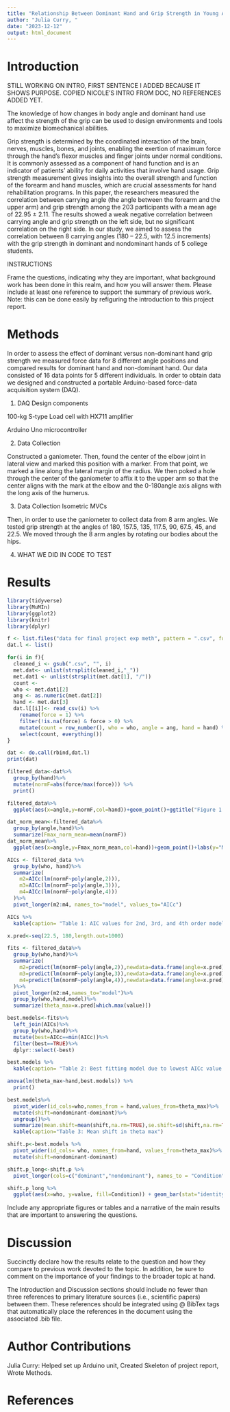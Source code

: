 ```yaml
---
title: "Relationship Between Dominant Hand and Grip Strength in Young Adults"
author: "Julia Curry, "
date: "2023-12-12"
output: html_document
---
```


# Introduction 

STILL WORKING ON INTRO, FIRST SENTENCE I ADDED BECAUSE IT SHOWS PURPOSE. COPIED NICOLE'S INTRO FROM DOC, NO REFERENCES ADDED YET. 

The knowledge of how changes in body angle and dominant hand use affect the strength of the grip can be used to design environments and tools to maximize biomechanical abilities.

Grip strength is determined by the coordinated interaction of the brain, nerves, muscles, bones, and joints, enabling the exertion of maximum force through the hand's flexor muscles and finger joints under normal conditions. It is commonly assessed as a component of hand function and is an indicator of patients’ ability for daily activities that involve hand usage. Grip strength measurement gives insights into the overall strength and function of the forearm and hand muscles, which are crucial assessments for hand rehabilitation programs. In this paper, the researchers measured the correlation between carrying angle (the angle between the forearm and the upper arm) and grip strength among the 203 participants with a mean age of 22.95 ± 2.11. The results showed a weak negative correlation between carrying angle and grip strength on the left side, but no significant correlation on the right side. In our study, we aimed to assess the correlation between 8 carrying angles (180 – 22.5, with 12.5 increments) with the grip strength in dominant and nondominant hands of 5 college students. 

INSTRUCTIONS 

Frame the questions, indicating why they are important, what background work has been done in this realm, and how you will answer them. Please include at least one reference to support the summary of previous work. Note: this can be done easily by refiguring the introduction to this project report.

# Methods 

In order to assess the effect of dominant versus non-dominant hand grip strength we measured force data for 8 different angle positions and compared results for dominant hand and non-dominant hand. Our data consisted of 16 data points for 5 different individuals. In order to obtain data we designed and constructed a portable Arduino-based force-data acquisition system (DAQ).

1. DAQ Design components

100-kg S-type Load cell with HX711 amplifier 

Arduino Uno microcontroller 

2. Data Collection 

Constructed a ganiometer. Then, found the center of the elbow joint in lateral view and marked this position with a marker. From that point, we marked a line along the lateral margin of the radius. We then poked a hole through the center of the ganiometer to affix it to the upper arm so that the center aligns with the mark at the elbow and the 0-180angle axis aligns with the long axis of the humerus. 

3. Data Collection Isometric MVCs

Then, in order to use the ganiometer to collect data from 8 arm angles. We tested grip strength at the angles of 180, 157.5, 135, 117.5, 90, 67.5, 45, and 22.5. We moved through the 8 arm angles by rotating our bodies about the hips. 

4. WHAT WE DID IN CODE TO TEST 
 
# Results 

```r
library(tidyverse)
library(MuMIn)
library(ggplot2)
library(knitr)
library(dplyr)
```

```r
f <- list.files("data for final project exp meth", pattern = ".csv", full.names=TRUE)
dat.l <- list()

for(i in f){
  cleaned_i <- gsub(".csv", "", i)
  met.dat<- unlist(strsplit(cleaned_i,"_"))
  met.dat1 <- unlist(strsplit(met.dat[1], "/"))
  count <- 
  who <- met.dat1[2]
  ang <- as.numeric(met.dat[2])
  hand <- met.dat[3]
  dat.l[[i]]<- read_csv(i) %>%
    rename(force = 1) %>% 
    filter(!is.na(force) & force > 0) %>% 
    mutate(count = row_number(), who = who, angle = ang, hand = hand) %>% 
    select(count, everything())
}

dat <- do.call(rbind,dat.l)
print(dat)

filtered_data<-dat%>%
  group_by(hand)%>%
  mutate(normF=abs(force/max(force))) %>%
  print()
```

```r
filtered_data%>% 
  ggplot(aes(x=angle,y=normF,col=hand))+geom_point()+ggtitle("Figure 1: Normalized Fmax vs Angle")

dat_norm_mean<-filtered_data%>%
  group_by(angle,hand)%>%
  summarize(Fmax_norm_mean=mean(normF))
dat_norm_mean%>% 
  ggplot(aes(x=angle,y=Fmax_norm_mean,col=hand))+geom_point()+labs(y="Mean Normalized Fmax", x="Angle")+ggtitle("Figure 2: Mean normalized Fmax vs Angle")
```

```r
AICs <- filtered_data %>%
  group_by(who, hand)%>%
  summarize(
    m2=AICc(lm(normF~poly(angle,2))),
    m3=AICc(lm(normF~poly(angle,3))),
    m4=AICc(lm(normF~poly(angle,4)))
  )%>%
  pivot_longer(m2:m4, names_to="model", values_to="AICc")

AICs %>%
  kable(caption= "Table 1: AIC values for 2nd, 3rd, and 4th order models")
```

```r
x.pred<-seq(22.5, 180,length.out=1000)

fits <- filtered_data%>%
  group_by(who,hand)%>%
  summarize(
    m2=predict(lm(normF~poly(angle,2)),newdata=data.frame(angle=x.pred)), 
    m3=predict(lm(normF~poly(angle,3)),newdata=data.frame(angle=x.pred)), 
    m4=predict(lm(normF~poly(angle,4)),newdata=data.frame(angle=x.pred)) 
  )%>%
  pivot_longer(m2:m4,names_to="model")%>%
  group_by(who,hand,model)%>%
  summarize(theta_max=x.pred[which.max(value)])

best.models<-fits%>%
  left_join(AICs)%>%
  group_by(who,hand)%>%
  mutate(best=AICc==min(AICc))%>%
  filter(best==TRUE)%>%
  dplyr::select(-best)

best.models %>%
  kable(caption= "Table 2: Best fitting model due to lowest AICc value and predicted theta max")

anova(lm(theta_max~hand,best.models)) %>%
  print()

best.models%>%
  pivot_wider(id_cols=who,names_from = hand,values_from=theta_max)%>%
  mutate(shift=nondominant-dominant)%>%
  ungroup()%>%
  summarize(mean.shift=mean(shift,na.rm=TRUE),se.shift=sd(shift,na.rm=TRUE)/sqrt(length(shift))) %>%
  kable(caption="Table 3: Mean shift in theta max")

shift.p<-best.models %>%
  pivot_wider(id_cols= who, names_from=hand, values_from=theta_max)%>%
  mutate(shift=nondominant-dominant)

shift.p_long<-shift.p %>%
  pivot_longer(cols=c("dominant","nondominant"), names_to = "Condition")

shift.p_long %>%
  ggplot(aes(x=who, y=value, fill=Condition)) + geom_bar(stat="identity", position="dodge", width=0.5)+ scale_x_discrete(labels=NULL)+theme_classic()+coord_flip()+ylab("Theta max")+ggtitle("Figure 3: Theta max for each individual subject")
```

Include any appropriate figures or tables and a narrative of the main results that are important to answering the questions.

# Discussion 

Succinctly declare how the results relate to the question and how they compare to previous work devoted to the topic. In addition, be sure to comment on the importance of your findings to the broader topic at hand.

The Introduction and Discussion sections should include no fewer than three references to primary literature sources (i.e., scientific papers) between them. These references should be integrated using @ BibTex tags that automatically place the references in the document using the associated .bib file.

# Author Contributions 

Julia Curry: Helped set up Arduino unit, Created Skeleton of project report, Wrote Methods. 


# References 
